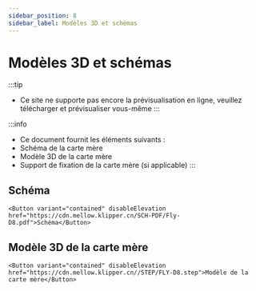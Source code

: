 ```yaml
---
sidebar_position: 8
sidebar_label: Modèles 3D et schémas
---
```




# Modèles 3D et schémas


:::tip
* Ce site ne supporte pas encore la prévisualisation en ligne, veuillez télécharger et prévisualiser vous-même
:::

:::info
* Ce document fournit les éléments suivants :
* Schéma de la carte mère
* Modèle 3D de la carte mère
* Support de fixation de la carte mère (si applicable)
:::

## Schéma

    <Button variant="contained" disableElevation href="https://cdn.mellow.klipper.cn/SCH-PDF/Fly-D8.pdf">Schéma</Button>


## Modèle 3D de la carte mère

    <Button variant="contained" disableElevation href="https://cdn.mellow.klipper.cn//STEP/FLY-D8.step">Modèle de la carte mère</Button>



